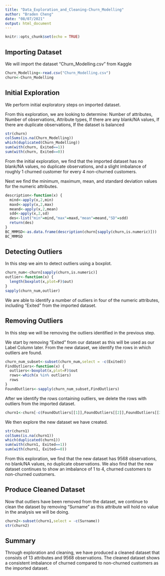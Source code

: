 ---
title: "Data_Exploration_and_Cleaning-Churn_Modelling"
author: "Braden Cheng"
date: "08/07/2021"
output: html_document
---

```{r setup, include=FALSE}
knitr::opts_chunk$set(echo = TRUE)
```

## Importing Dataset

We will import the dataset "Churn_Modelling.csv" from Kaggle

```{r churn_modelling}
Churn_Modelling<-read.csv("Churn_Modelling.csv")
churn<-Churn_Modelling
```

## Initial Exploration

We perform initial exploratory steps on imported dataset.

From this exploration, we are looking to determine: Number of attributes, Number of observations, Attribute types, If there are any blank/NA values, If there are duplicate observations, If the dataset is balanced

```{r, echo=FALSE}
str(churn)
colSums(is.na(Churn_Modelling))
which(duplicated(Churn_Modelling))
sum(with(churn, Exited==1))
sum(with(churn, Exited==0))
```

From the initial exploration, we find that the imported dataset has no blank/NA values, no duplicate observations, and a slight imbalance of roughly 1 churned customer for every 4 non-churned customers.

Next we find the minimum, maximum, mean, and standard deviation values for the numeric attributes.

```{r, echo=FALSE}
description<-function(x) {
  mind<-apply(x,2,min)
  maxd<-apply(x,2,max)
  meand<-apply(x,2,mean)
  sdd<-apply(x,2,sd)
  des<-list("min"=mind,"max"=maxd,"mean"=meand,"SD"=sdd)
  return(des)
}
BC_MMMSD<-as.data.frame(description(churn[sapply(churn,is.numeric)]))
BC_MMMSD
```

## Detecting Outliers

In this step we aim to detect outliers using a boxplot.

```{r, echo=FALSE}
churn_num<-churn[sapply(churn,is.numeric)]
outlier<-function(x) {
  length(boxplot(x,plot=F)$out)
}
sapply(churn_num,outlier)
```
We are able to identify a number of outliers in four of the numeric attributes, including "Exited" from the imported dataset.

## Removing Outliers

In this step we will be removing the outliers identified in the previous step.

We start by removing "Exited" from our dataset as this will be used as our Label Column later. From the new dataset, we identify the rows in which outliers are found.

```{r, echo=TRUE}
churn_num_subset<-subset(churn_num,select = -c(Exited))
FindOutliers<-function(x) {
  outliers<-boxplot(x,plot=F)$out
  rows<-which(x %in% outliers)
  rows
}
FoundOutliers<-sapply(churn_num_subset,FindOutliers)
```

After we identify the rows containing outliers, we delete the rows with outliers from the imported dataset.

```{r, echo=TRUE}
churn1<-churn[-c(FoundOutliers[[1]],FoundOutliers[[2]],FoundOutliers[[3]],FoundOutliers[[4]],FoundOutliers[[5]],FoundOutliers[[6]],FoundOutliers[[7]],FoundOutliers[[8]],FoundOutliers[[9]],FoundOutliers[[10]]),]
```

We then explore the new dataset we have created.

```{r, echo=FALSE}
str(churn1)
colSums(is.na(churn1))
which(duplicated(churn1))
sum(with(churn1, Exited==1))
sum(with(churn1, Exited==0))
```

From this exploration, we find that the new dataset has 9568 observations, no blank/NA values, no duplicate observations. We also find that the new dataset continues to show an imbalance of 1 to 4, churned customers to non-churned customers.

## Produce Cleaned Dataset

Now that outliers have been removed from the dataset, we continue to clean the dataset by removing "Surname" as this attribute will hold no value in the analysis we will be doing.

```{r, echo=FALSE}
churn2<-subset(churn1,select = -c(Surname))
str(churn2)
```

## Summary

Through exploration and cleaning, we have produced a cleaned dataset that consists of 13 attributes and 9568 observations. The cleaned dataset shows a consistent imbalance of churned compared to non-churned customers as the imported dataset.
